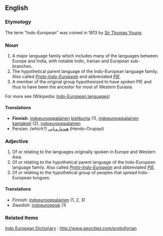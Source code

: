 ==English==

===Etymology===
The term "Indo-European" was coined in 1813 by [[w:Sir Thomas Young|Sir Thomas Young]]. 

===Noun===
#A major language family which includes many of the languages between Europe and India, with notable Indic, Iranian and European sub-branches.
#The hypothetical parent language of the Indo-European language family.  Also called ''[[Proto-Indo-European]]'' and abbreviated ''[[PIE]]''.
#A member of the original group hypothesized to have spoken PIE and thus to have been the ancestor for most of Western Eurasia. 

For more see (Wikipedia: [[w:Indo-European languages|Indo-European languages]])

====Translations====
*'''Finnish''': [[indoeurooppalainen]] [[kielikunta]] (1), [[indoeurooppalainen]] [[kantakieli]] (2), [[indoeurooppalainen]] 
*Persian: ''(which?)'' [[هندو‌اروپایی]] (Hendo-Orupayi)

===Adjective===
#Of or relating to the languages originally spoken in Europe and Western Asia.
#Of or relating to the hypothetical parent language of the Indo-European language family.  Also called ''[[Proto-Indo-European]]'' and abbreviated ''[[PIE]]''.
#Of or relating to the hypothetical group of peoples that spread Indo-European tongues.

====Translations====
*''Finnish'': [[indoeurooppalainen]] (1, 2, 3)
*''Swedish'': [[indoeuropeisk]] (1)

===Related Items===
[[Indo European Dictionary]] : [[http://www.geocities.com/protoillyrian]]
